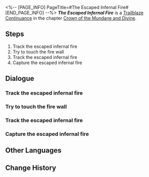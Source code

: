 <%-- [PAGE_INFO]
PageTitle=#The Escaped Infernal Fire#
[END_PAGE_INFO] --%>
{{Stub|Dialogue.}}
{{Mission Infobox
|id            = 2000903
|title         = 
|image         = <!--Mission The Escaped Infernal Fire.png-->
|type          = Trailblaze Continuance
|event_name    = 
|chapter       = Crown of the Mundane and Divine
|requirements  = 
|summary       = <!--official mission summary from Fate's Atlas-->
|characters    = Dr. Ratio; Screwllum; Trailblazer
|startLocation = [[Herta Space Station]] - [[<!--starting area-->]]
|world         = Herta Space Station
|area          = <!--starting area-->
|prev          = 
|next          = 
|exp           = 
|credits       = 
|stellarJade   = 
|other         = 
}}
'''''The Escaped Infernal Fire''''' is a [[Trailblaze Continuance]] in the chapter [[Crown of the Mundane and Divine]].

==Steps==
# Track the escaped infernal fire
# Try to touch the fire wall
# Track the escaped infernal fire
# Capture the escaped infernal fire

<!--
==Gameplay Notes==

--><!--
==Trial Character==

-->
==Dialogue==
{{Stub Dialogue}}
{{Dialogue Start}}
:{{tx}}
{{Dialogue End}}

===Track the escaped infernal fire===
{{Mission Description|type=continuance|location=<!--to be added-->|update|Despite catching up to the infernal fire, its ability to shuttle through space allows it to escape again.}}
{{Dialogue Start}}
:{{tx}}
{{Dialogue End}}

===Try to touch the fire wall===
{{Mission Description|type=continuance|location=<!--to be added-->|update|The infernal fire made bizarre walls of flame as it ran away. Passing through these walls of flame will cause deviations in your three-dimensional coordinates.}}
{{Dialogue Start}}
:{{tx}}
{{Dialogue End}}

===Track the escaped infernal fire===
{{Mission Description|type=continuance|location=<!--to be added-->|update|Despite catching up to the infernal fire, its ability to shuttle through space allows it to escape again.}}
{{Dialogue Start}}
:{{tx}}
{{Dialogue End}}

===Capture the escaped infernal fire===
{{Mission Description|type=continuance|location=<!--to be added-->|update|The power of the infernal fire is visibly declining. This is a great chance to capture it.}}
{{Dialogue Start}}
:{{tx}}
{{Dialogue End}}

==Other Languages==
{{Other Languages
|en   = The Escaped Infernal Fire
|zhs  = 逃逸冥火
|zht  = 逃逸冥火
|ja   = 逃走した冥火
|ko   = 도망친 명화
|es   = Fuego del infierno a la fuga
|fr   = Feu infernal en cavale
|ru   = Сбежавший огонь
|th   = เพลิงอนธการที่หลบหนี
|vi   = Hỏa Ngục Trốn Chạy
|de   = Entkommenes Inferno
|id   = Kabur dari Api Inferno
|pt   = O Fogo Infernal em Fuga
}}

==Change History==
{{Change History|1.6}}
